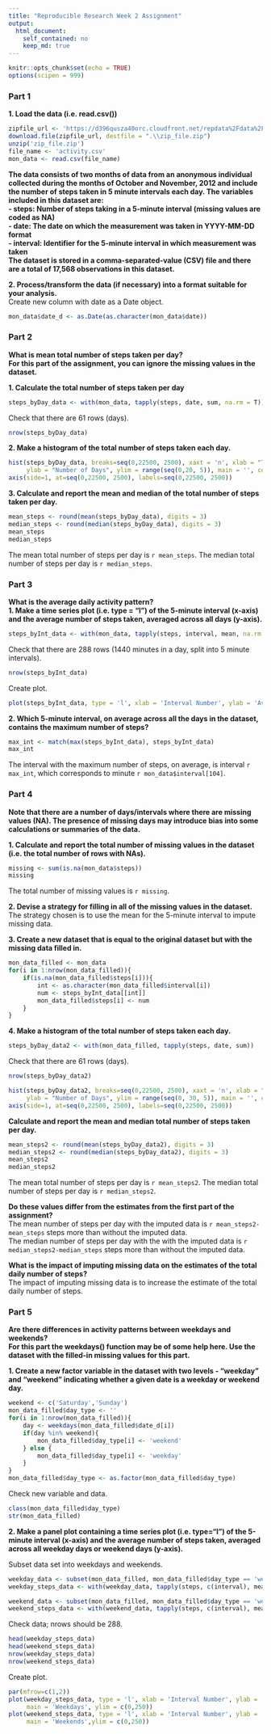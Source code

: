 ---
title: "Reproducible Research Week 2 Assignment"
output:
  html_document:
    self_contained: no
    keep_md: true 
---

```{r setup, include=FALSE}
knitr::opts_chunk$set(echo = TRUE)
options(scipen = 999)
```


### Part 1
**1. Load the data (i.e. read.csv())**


```{r readData}
zipfile_url <- 'https://d396qusza40orc.cloudfront.net/repdata%2Fdata%2Factivity.zip'
download.file(zipfile_url, destfile = ".\\zip_file.zip")
unzip('zip_file.zip')
file_name <- 'activity.csv'
mon_data <- read.csv(file_name)
```
**The data consists of two months of data from an anonymous individual collected during the months of October and November, 2012 and include the number of steps taken in 5 minute intervals each day.
The variables included in this dataset are:**  
**- steps: Number of steps taking in a 5-minute interval (missing values are coded as NA)**   
**- date: The date on which the measurement was taken in YYYY-MM-DD format**  
**- interval: Identifier for the 5-minute interval in which measurement was taken**  
**The dataset is stored in a comma-separated-value (CSV) file and there are a total of 17,568 observations in this dataset.**

**2. Process/transform the data (if necessary) into a format suitable for your analysis.**  
Create new column with date as a Date object. 
```{r makeDate}
mon_data$date_d <- as.Date(as.character(mon_data$date))
```


### Part 2
**What is mean total number of steps taken per day?**  
**For this part of the assignment, you can ignore the missing values in the dataset.**

**1. Calculate the total number of steps taken per day**
```{r stepsByDay}
steps_byDay_data <- with(mon_data, tapply(steps, date, sum, na.rm = T)) 
```
Check that there are 61 rows (days).
```{r}
nrow(steps_byDay_data) 
```

**2. Make a histogram of the total number of steps taken each day.**
```{r histogram, fig.width = 10, fig.height=6, fig.path='Figures/'}
hist(steps_byDay_data, breaks=seq(0,22500, 2500), xaxt = 'n', xlab = "Total Steps Taken", 
     ylab = "Number of Days", ylim = range(seq(0,20, 5)), main = '', col = 'powderblue')
axis(side=1, at=seq(0,22500, 2500), labels=seq(0,22500, 2500))
```

**3. Calculate and report the mean and median of the total number of steps taken per day.**
```{r MeanMedian}
mean_steps <- round(mean(steps_byDay_data), digits = 3)
median_steps <- round(median(steps_byDay_data), digits = 3)
mean_steps
median_steps
```
The mean total number of steps per day is `r mean_steps`. The median total number of steps per day is `r median_steps`.

### Part 3 
**What is the average daily activity pattern?**  
**1. Make a time series plot (i.e. type = "l") of the 5-minute interval (x-axis) and the average number of steps taken, averaged across all days (y-axis).**
```{r stepsByInt}
steps_byInt_data <- with(mon_data, tapply(steps, interval, mean, na.rm = T)) 
```

Check that there are 288 rows (1440 minutes in a day, split into 5 minute intervals).
```{r}
nrow(steps_byInt_data) 
```

Create plot.
```{r linePlot, fig.path='Figures/'}
plot(steps_byInt_data, type = 'l', xlab = 'Interval Number', ylab = 'Average Number of Steps Taken')
```

**2. Which 5-minute interval, on average across all the days in the dataset, contains the maximum number of steps?**
```{r maxInt}
max_int <- match(max(steps_byInt_data), steps_byInt_data)
max_int
```
The interval with the maximum number of steps, on average, is interval `r max_int`, which corresponds to minute `r mon_data$interval[104]`.

### Part 4 
**Note that there are a number of days/intervals where there are missing values (NA). The presence of missing days may introduce bias into some calculations or summaries of the data.**

**1. Calculate and report the total number of missing values in the dataset (i.e. the total number of rows with NAs).**
```{r missingValues}
missing <- sum(is.na(mon_data$steps))
missing
```
The total number of missing values is `r missing`.

**2. Devise a strategy for filling in all of the missing values in the dataset.**  
The strategy chosen is to use the mean for the 5-minute interval to impute missing data.

**3. Create a new dataset that is equal to the original dataset but with the missing data filled in.**
```{r imputeMissingValues}
mon_data_filled <- mon_data
for(i in 1:nrow(mon_data_filled)){
    if(is.na(mon_data_filled$steps[i])){
        int <- as.character(mon_data_filled$interval[i])
        num <- steps_byInt_data[[int]]
        mon_data_filled$steps[i] <- num
    }
}
```

**4. Make a histogram of the total number of steps taken each day.**
```{r}
steps_byDay_data2 <- with(mon_data_filled, tapply(steps, date, sum)) 
```

Check that there are 61 rows (days).
```{r}
nrow(steps_byDay_data2) 
```
```{r histogram2, fig.width=10, fig.height=6, fig.path='Figures/'}
hist(steps_byDay_data2, breaks=seq(0,22500, 2500), xaxt = 'n', xlab = "Total Steps Taken", 
     ylab = "Number of Days", ylim = range(seq(0, 30, 5)), main = '', col = 'powderblue')
axis(side=1, at=seq(0,22500, 2500), labels=seq(0,22500, 2500))
```

**Calculate and report the mean and median total number of steps taken per day.** 
```{r MeanMedian2}
mean_steps2 <- round(mean(steps_byDay_data2), digits = 3)
median_steps2 <- round(median(steps_byDay_data2), digits = 3)
mean_steps2
median_steps2
```
The mean total number of steps per day is `r mean_steps2`. The median total number of steps per day is `r median_steps2`.

**Do these values differ from the estimates from the first part of the assignment?**  
The mean number of steps per day with the imputed data is `r mean_steps2-mean_steps` steps more than without the imputed data.  
The median number of steps per day with the with the imputed data is `r median_steps2-median_steps` steps more than without the imputed data.  

**What is the impact of imputing missing data on the estimates of the total daily number of steps?**  
The impact of imputing missing data is to increase the estimate of the total daily number of steps.

### Part 5
**Are there differences in activity patterns between weekdays and weekends?**  
**For this part the weekdays() function may be of some help here. Use the dataset with the filled-in missing values for this part.**  

**1. Create a new factor variable in the dataset with two levels - "weekday" and "weekend" indicating whether a given date is a weekday or weekend day.**

```{r createFactor}
weekend <- c('Saturday','Sunday')
mon_data_filled$day_type <- ''
for(i in 1:nrow(mon_data_filled)){
    day <- weekdays(mon_data_filled$date_d[i])
    if(day %in% weekend){
        mon_data_filled$day_type[i] <- 'weekend'
    } else {
        mon_data_filled$day_type[i] <- 'weekday'
    }
}
mon_data_filled$day_type <- as.factor(mon_data_filled$day_type) 
```
Check new variable and data.
```{r checkFactor}
class(mon_data_filled$day_type)
str(mon_data_filled)
```

**2. Make a panel plot containing a time series plot (i.e. type="l") of the 5-minute interval (x-axis) and the average number of steps taken, averaged across all weekday days or weekend days (y-axis).**  

Subset data set into weekdays and weekends.
```{r subsetData}
weekday_data <- subset(mon_data_filled, mon_data_filled$day_type == 'weekday')
weekday_steps_data <- with(weekday_data, tapply(steps, c(interval), mean, na.rm = T)) 

weekend_data <- subset(mon_data_filled, mon_data_filled$day_type == 'weekend')
weekend_steps_data <- with(weekend_data, tapply(steps, c(interval), mean, na.rm = T)) 
```

Check data; nrows should be 288.
```{r checkData}
head(weekday_steps_data)
head(weekend_steps_data)
nrow(weekday_steps_data)
nrow(weekend_steps_data)
```

Create plot.
```{r panelPlot, fig.path='Figures/'}
par(mfrow=c(1,2))
plot(weekday_steps_data, type = 'l', xlab = 'Interval Number', ylab = 'Average Number of Steps Taken', 
     main = 'Weekdays', ylim = c(0,250))
plot(weekend_steps_data, type = 'l', xlab = 'Interval Number', ylab = 'Average Number of Steps Taken', 
     main = 'Weekends',ylim = c(0,250))
```